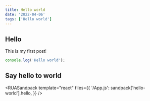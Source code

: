 ```yaml
---
title: Hello world
date: '2022-04-06'
tags: ['Hello world']
---
```


## Hello

This is my first post!

```ts
console.log('Hello world');
```

## Say hello to world

<RUASandpack
  template="react"
  files={{
    '/App.js': sandpack['hello-world'].hello,
  }}
/>
